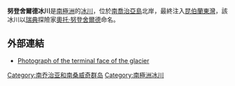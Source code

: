 {{coord|54|22|S|36|22|W|type:glacier_region:GS|display=title}}

'''努登舍爾德冰川'''是[[南極洲|南極洲]]的[[冰川|冰川]]，位於[[南喬治亞島|南喬治亞島]]北岸，最終注入[[昆伯蘭東灣|昆伯蘭東灣]]，該冰川以[[瑞典|瑞典]]探險家[[奧托·努登舍爾德|奧托·努登舍爾德]]命名。

==外部連結==
* [http://images.rgs.org/imageDetails.aspx?barcode=27875 Photograph of the terminal face of the glacier]{{Wayback|url=http://images.rgs.org/imageDetails.aspx?barcode=27875 |date=20070312014504 }}

{{Antarctica-geo-stub}}

[[Category:南乔治亚和南桑威奇群岛|Category:南乔治亚和南桑威奇群岛]]
[[Category:南極洲冰川|Category:南極洲冰川]]
